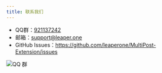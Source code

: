 ```yaml
---
title: 联系我们
---
```


- QQ群：[921137242](http://qm.qq.com/cgi-bin/qm/qr?_wv=1027&k=c5BjhD8JxNAuwjKh6qvCoROU301PppYU&authKey=NfKianfDwngrwJyVQbefIQET9vUQs46xb0PfOYUm6KzdeCjPd5YbvlRoO8trJUUZ&noverify=0&group_code=921137242)
- 邮箱：support@leaper.one
- GitHub Issues：https://github.com/leaperone/MultiPost-Extension/issues

![QQ 群](/MultiPost-Extension_2025-02-28T14_17_15.717Z.png)
